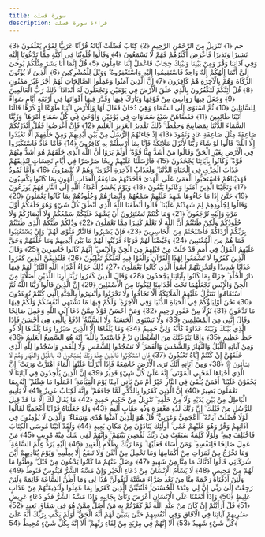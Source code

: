```yaml
---
title: سورة فصلت
description: قراءة سورة فصلت
---
```


حم ﴿1﴾ تَنْزِيلٌ مِنَ الرَّحْمَٰنِ الرَّحِيمِ ﴿2﴾ كِتَابٌ فُصِّلَتْ آيَاتُهُ قُرْآنًا عَرَبِيًّا لِقَوْمٍ يَعْلَمُونَ ﴿3﴾ بَشِيرًا وَنَذِيرًا فَأَعْرَضَ أَكْثَرُهُمْ فَهُمْ لَا يَسْمَعُونَ ﴿4﴾ وَقَالُوا قُلُوبُنَا فِي أَكِنَّةٍ مِمَّا تَدْعُونَا إِلَيْهِ وَفِي آذَانِنَا وَقْرٌ وَمِنْ بَيْنِنَا وَبَيْنِكَ حِجَابٌ فَاعْمَلْ إِنَّنَا عَامِلُونَ ﴿5﴾ قُلْ إِنَّمَا أَنَا بَشَرٌ مِثْلُكُمْ يُوحَىٰ إِلَيَّ أَنَّمَا إِلَٰهُكُمْ إِلَٰهٌ وَاحِدٌ فَاسْتَقِيمُوا إِلَيْهِ وَاسْتَغْفِرُوهُ ۗ وَوَيْلٌ لِلْمُشْرِكِينَ ﴿6﴾ الَّذِينَ لَا يُؤْتُونَ الزَّكَاةَ وَهُمْ بِالْآخِرَةِ هُمْ كَافِرُونَ ﴿7﴾ إِنَّ الَّذِينَ آمَنُوا وَعَمِلُوا الصَّالِحَاتِ لَهُمْ أَجْرٌ غَيْرُ مَمْنُونٍ ﴿8﴾ قُلْ أَئِنَّكُمْ لَتَكْفُرُونَ بِالَّذِي خَلَقَ الْأَرْضَ فِي يَوْمَيْنِ وَتَجْعَلُونَ لَهُ أَنْدَادًا ۚ ذَٰلِكَ رَبُّ الْعَالَمِينَ ﴿9﴾ وَجَعَلَ فِيهَا رَوَاسِيَ مِنْ فَوْقِهَا وَبَارَكَ فِيهَا وَقَدَّرَ فِيهَا أَقْوَاتَهَا فِي أَرْبَعَةِ أَيَّامٍ سَوَاءً لِلسَّائِلِينَ ﴿10﴾ ثُمَّ اسْتَوَىٰ إِلَى السَّمَاءِ وَهِيَ دُخَانٌ فَقَالَ لَهَا وَلِلْأَرْضِ ائْتِيَا طَوْعًا أَوْ كَرْهًا قَالَتَا أَتَيْنَا طَائِعِينَ ﴿11﴾ فَقَضَاهُنَّ سَبْعَ سَمَاوَاتٍ فِي يَوْمَيْنِ وَأَوْحَىٰ فِي كُلِّ سَمَاءٍ أَمْرَهَا ۚ وَزَيَّنَّا السَّمَاءَ الدُّنْيَا بِمَصَابِيحَ وَحِفْظًا ۚ ذَٰلِكَ تَقْدِيرُ الْعَزِيزِ الْعَلِيمِ ﴿12﴾ فَإِنْ أَعْرَضُوا فَقُلْ أَنْذَرْتُكُمْ صَاعِقَةً مِثْلَ صَاعِقَةِ عَادٍ وَثَمُودَ ﴿13﴾ إِذْ جَاءَتْهُمُ الرُّسُلُ مِنْ بَيْنِ أَيْدِيهِمْ وَمِنْ خَلْفِهِمْ أَلَّا تَعْبُدُوا إِلَّا اللَّهَ ۖ قَالُوا لَوْ شَاءَ رَبُّنَا لَأَنْزَلَ مَلَائِكَةً فَإِنَّا بِمَا أُرْسِلْتُمْ بِهِ كَافِرُونَ ﴿14﴾ فَأَمَّا عَادٌ فَاسْتَكْبَرُوا فِي الْأَرْضِ بِغَيْرِ الْحَقِّ وَقَالُوا مَنْ أَشَدُّ مِنَّا قُوَّةً ۖ أَوَلَمْ يَرَوْا أَنَّ اللَّهَ الَّذِي خَلَقَهُمْ هُوَ أَشَدُّ مِنْهُمْ قُوَّةً ۖ وَكَانُوا بِآيَاتِنَا يَجْحَدُونَ ﴿15﴾ فَأَرْسَلْنَا عَلَيْهِمْ رِيحًا صَرْصَرًا فِي أَيَّامٍ نَحِسَاتٍ لِنُذِيقَهُمْ عَذَابَ الْخِزْيِ فِي الْحَيَاةِ الدُّنْيَا ۖ وَلَعَذَابُ الْآخِرَةِ أَخْزَىٰ ۖ وَهُمْ لَا يُنْصَرُونَ ﴿16﴾ وَأَمَّا ثَمُودُ فَهَدَيْنَاهُمْ فَاسْتَحَبُّوا الْعَمَىٰ عَلَى الْهُدَىٰ فَأَخَذَتْهُمْ صَاعِقَةُ الْعَذَابِ الْهُونِ بِمَا كَانُوا يَكْسِبُونَ ﴿17﴾ وَنَجَّيْنَا الَّذِينَ آمَنُوا وَكَانُوا يَتَّقُونَ ﴿18﴾ وَيَوْمَ يُحْشَرُ أَعْدَاءُ اللَّهِ إِلَى النَّارِ فَهُمْ يُوزَعُونَ ﴿19﴾ حَتَّىٰ إِذَا مَا جَاءُوهَا شَهِدَ عَلَيْهِمْ سَمْعُهُمْ وَأَبْصَارُهُمْ وَجُلُودُهُمْ بِمَا كَانُوا يَعْمَلُونَ ﴿20﴾ وَقَالُوا لِجُلُودِهِمْ لِمَ شَهِدْتُمْ عَلَيْنَا ۖ قَالُوا أَنْطَقَنَا اللَّهُ الَّذِي أَنْطَقَ كُلَّ شَيْءٍ وَهُوَ خَلَقَكُمْ أَوَّلَ مَرَّةٍ وَإِلَيْهِ تُرْجَعُونَ ﴿21﴾ وَمَا كُنْتُمْ تَسْتَتِرُونَ أَنْ يَشْهَدَ عَلَيْكُمْ سَمْعُكُمْ وَلَا أَبْصَارُكُمْ وَلَا جُلُودُكُمْ وَلَٰكِنْ ظَنَنْتُمْ أَنَّ اللَّهَ لَا يَعْلَمُ كَثِيرًا مِمَّا تَعْمَلُونَ ﴿22﴾ وَذَٰلِكُمْ ظَنُّكُمُ الَّذِي ظَنَنْتُمْ بِرَبِّكُمْ أَرْدَاكُمْ فَأَصْبَحْتُمْ مِنَ الْخَاسِرِينَ ﴿23﴾ فَإِنْ يَصْبِرُوا فَالنَّارُ مَثْوًى لَهُمْ ۖ وَإِنْ يَسْتَعْتِبُوا فَمَا هُمْ مِنَ الْمُعْتَبِينَ ﴿24﴾ وَقَيَّضْنَا لَهُمْ قُرَنَاءَ فَزَيَّنُوا لَهُمْ مَا بَيْنَ أَيْدِيهِمْ وَمَا خَلْفَهُمْ وَحَقَّ عَلَيْهِمُ الْقَوْلُ فِي أُمَمٍ قَدْ خَلَتْ مِنْ قَبْلِهِمْ مِنَ الْجِنِّ وَالْإِنْسِ ۖ إِنَّهُمْ كَانُوا خَاسِرِينَ ﴿25﴾ وَقَالَ الَّذِينَ كَفَرُوا لَا تَسْمَعُوا لِهَٰذَا الْقُرْآنِ وَالْغَوْا فِيهِ لَعَلَّكُمْ تَغْلِبُونَ ﴿26﴾ فَلَنُذِيقَنَّ الَّذِينَ كَفَرُوا عَذَابًا شَدِيدًا وَلَنَجْزِيَنَّهُمْ أَسْوَأَ الَّذِي كَانُوا يَعْمَلُونَ ﴿27﴾ ذَٰلِكَ جَزَاءُ أَعْدَاءِ اللَّهِ النَّارُ ۖ لَهُمْ فِيهَا دَارُ الْخُلْدِ ۖ جَزَاءً بِمَا كَانُوا بِآيَاتِنَا يَجْحَدُونَ ﴿28﴾ وَقَالَ الَّذِينَ كَفَرُوا رَبَّنَا أَرِنَا اللَّذَيْنِ أَضَلَّانَا مِنَ الْجِنِّ وَالْإِنْسِ نَجْعَلْهُمَا تَحْتَ أَقْدَامِنَا لِيَكُونَا مِنَ الْأَسْفَلِينَ ﴿29﴾ إِنَّ الَّذِينَ قَالُوا رَبُّنَا اللَّهُ ثُمَّ اسْتَقَامُوا تَتَنَزَّلُ عَلَيْهِمُ الْمَلَائِكَةُ أَلَّا تَخَافُوا وَلَا تَحْزَنُوا وَأَبْشِرُوا بِالْجَنَّةِ الَّتِي كُنْتُمْ تُوعَدُونَ ﴿30﴾ نَحْنُ أَوْلِيَاؤُكُمْ فِي الْحَيَاةِ الدُّنْيَا وَفِي الْآخِرَةِ ۖ وَلَكُمْ فِيهَا مَا تَشْتَهِي أَنْفُسُكُمْ وَلَكُمْ فِيهَا مَا تَدَّعُونَ ﴿31﴾ نُزُلًا مِنْ غَفُورٍ رَحِيمٍ ﴿32﴾ وَمَنْ أَحْسَنُ قَوْلًا مِمَّنْ دَعَا إِلَى اللَّهِ وَعَمِلَ صَالِحًا وَقَالَ إِنَّنِي مِنَ الْمُسْلِمِينَ ﴿33﴾ وَلَا تَسْتَوِي الْحَسَنَةُ وَلَا السَّيِّئَةُ ۚ ادْفَعْ بِالَّتِي هِيَ أَحْسَنُ فَإِذَا الَّذِي بَيْنَكَ وَبَيْنَهُ عَدَاوَةٌ كَأَنَّهُ وَلِيٌّ حَمِيمٌ ﴿34﴾ وَمَا يُلَقَّاهَا إِلَّا الَّذِينَ صَبَرُوا وَمَا يُلَقَّاهَا إِلَّا ذُو حَظٍّ عَظِيمٍ ﴿35﴾ وَإِمَّا يَنْزَغَنَّكَ مِنَ الشَّيْطَانِ نَزْغٌ فَاسْتَعِذْ بِاللَّهِ ۖ إِنَّهُ هُوَ السَّمِيعُ الْعَلِيمُ ﴿36﴾ وَمِنْ آيَاتِهِ اللَّيْلُ وَالنَّهَارُ وَالشَّمْسُ وَالْقَمَرُ ۚ لَا تَسْجُدُوا لِلشَّمْسِ وَلَا لِلْقَمَرِ وَاسْجُدُوا لِلَّهِ الَّذِي خَلَقَهُنَّ إِنْ كُنْتُمْ إِيَّاهُ تَعْبُدُونَ ﴿37﴾ فَإِنِ اسْتَكْبَرُوا فَالَّذِينَ عِنْدَ رَبِّكَ يُسَبِّحُونَ لَهُ بِاللَّيْلِ وَالنَّهَارِ وَهُمْ لَا يَسْأَمُونَ ۩ ﴿38﴾ وَمِنْ آيَاتِهِ أَنَّكَ تَرَى الْأَرْضَ خَاشِعَةً فَإِذَا أَنْزَلْنَا عَلَيْهَا الْمَاءَ اهْتَزَّتْ وَرَبَتْ ۚ إِنَّ الَّذِي أَحْيَاهَا لَمُحْيِي الْمَوْتَىٰ ۚ إِنَّهُ عَلَىٰ كُلِّ شَيْءٍ قَدِيرٌ ﴿39﴾ إِنَّ الَّذِينَ يُلْحِدُونَ فِي آيَاتِنَا لَا يَخْفَوْنَ عَلَيْنَا ۗ أَفَمَنْ يُلْقَىٰ فِي النَّارِ خَيْرٌ أَمْ مَنْ يَأْتِي آمِنًا يَوْمَ الْقِيَامَةِ ۚ اعْمَلُوا مَا شِئْتُمْ ۖ إِنَّهُ بِمَا تَعْمَلُونَ بَصِيرٌ ﴿40﴾ إِنَّ الَّذِينَ كَفَرُوا بِالذِّكْرِ لَمَّا جَاءَهُمْ ۖ وَإِنَّهُ لَكِتَابٌ عَزِيزٌ ﴿41﴾ لَا يَأْتِيهِ الْبَاطِلُ مِنْ بَيْنِ يَدَيْهِ وَلَا مِنْ خَلْفِهِ ۖ تَنْزِيلٌ مِنْ حَكِيمٍ حَمِيدٍ ﴿42﴾ مَا يُقَالُ لَكَ إِلَّا مَا قَدْ قِيلَ لِلرُّسُلِ مِنْ قَبْلِكَ ۚ إِنَّ رَبَّكَ لَذُو مَغْفِرَةٍ وَذُو عِقَابٍ أَلِيمٍ ﴿43﴾ وَلَوْ جَعَلْنَاهُ قُرْآنًا أَعْجَمِيًّا لَقَالُوا لَوْلَا فُصِّلَتْ آيَاتُهُ ۖ أَأَعْجَمِيٌّ وَعَرَبِيٌّ ۗ قُلْ هُوَ لِلَّذِينَ آمَنُوا هُدًى وَشِفَاءٌ ۖ وَالَّذِينَ لَا يُؤْمِنُونَ فِي آذَانِهِمْ وَقْرٌ وَهُوَ عَلَيْهِمْ عَمًى ۚ أُولَٰئِكَ يُنَادَوْنَ مِنْ مَكَانٍ بَعِيدٍ ﴿44﴾ وَلَقَدْ آتَيْنَا مُوسَى الْكِتَابَ فَاخْتُلِفَ فِيهِ ۗ وَلَوْلَا كَلِمَةٌ سَبَقَتْ مِنْ رَبِّكَ لَقُضِيَ بَيْنَهُمْ ۚ وَإِنَّهُمْ لَفِي شَكٍّ مِنْهُ مُرِيبٍ ﴿45﴾ مَنْ عَمِلَ صَالِحًا فَلِنَفْسِهِ ۖ وَمَنْ أَسَاءَ فَعَلَيْهَا ۗ وَمَا رَبُّكَ بِظَلَّامٍ لِلْعَبِيدِ ﴿46﴾
إِلَيْهِ يُرَدُّ عِلْمُ السَّاعَةِ ۚ وَمَا تَخْرُجُ مِنْ ثَمَرَاتٍ مِنْ أَكْمَامِهَا وَمَا تَحْمِلُ مِنْ أُنْثَىٰ وَلَا تَضَعُ إِلَّا بِعِلْمِهِ ۚ وَيَوْمَ يُنَادِيهِمْ أَيْنَ شُرَكَائِي قَالُوا آذَنَّاكَ مَا مِنَّا مِنْ شَهِيدٍ ﴿47﴾ وَضَلَّ عَنْهُمْ مَا كَانُوا يَدْعُونَ مِنْ قَبْلُ ۖ وَظَنُّوا مَا لَهُمْ مِنْ مَحِيصٍ ﴿48﴾ لَا يَسْأَمُ الْإِنْسَانُ مِنْ دُعَاءِ الْخَيْرِ وَإِنْ مَسَّهُ الشَّرُّ فَيَئُوسٌ قَنُوطٌ ﴿49﴾ وَلَئِنْ أَذَقْنَاهُ رَحْمَةً مِنَّا مِنْ بَعْدِ ضَرَّاءَ مَسَّتْهُ لَيَقُولَنَّ هَٰذَا لِي وَمَا أَظُنُّ السَّاعَةَ قَائِمَةً وَلَئِنْ رُجِعْتُ إِلَىٰ رَبِّي إِنَّ لِي عِنْدَهُ لَلْحُسْنَىٰ ۚ فَلَنُنَبِّئَنَّ الَّذِينَ كَفَرُوا بِمَا عَمِلُوا وَلَنُذِيقَنَّهُمْ مِنْ عَذَابٍ غَلِيظٍ ﴿50﴾ وَإِذَا أَنْعَمْنَا عَلَى الْإِنْسَانِ أَعْرَضَ وَنَأَىٰ بِجَانِبِهِ وَإِذَا مَسَّهُ الشَّرُّ فَذُو دُعَاءٍ عَرِيضٍ ﴿51﴾ قُلْ أَرَأَيْتُمْ إِنْ كَانَ مِنْ عِنْدِ اللَّهِ ثُمَّ كَفَرْتُمْ بِهِ مَنْ أَضَلُّ مِمَّنْ هُوَ فِي شِقَاقٍ بَعِيدٍ ﴿52﴾ سَنُرِيهِمْ آيَاتِنَا فِي الْآفَاقِ وَفِي أَنْفُسِهِمْ حَتَّىٰ يَتَبَيَّنَ لَهُمْ أَنَّهُ الْحَقُّ ۗ أَوَلَمْ يَكْفِ بِرَبِّكَ أَنَّهُ عَلَىٰ كُلِّ شَيْءٍ شَهِيدٌ ﴿53﴾ أَلَا إِنَّهُمْ فِي مِرْيَةٍ مِنْ لِقَاءِ رَبِّهِمْ ۗ أَلَا إِنَّهُ بِكُلِّ شَيْءٍ مُحِيطٌ ﴿54﴾
